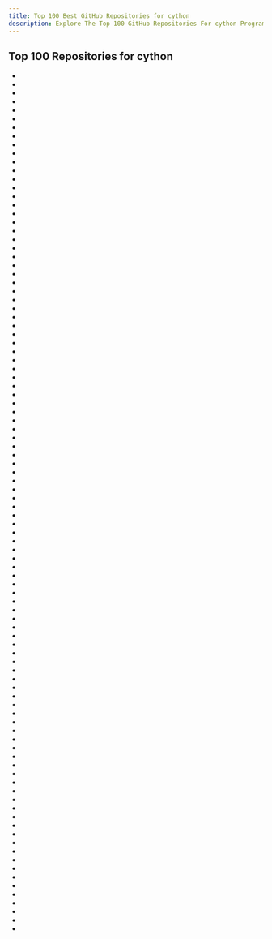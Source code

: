 ```yaml
---
title: Top 100 Best GitHub Repositories for cython
description: Explore The Top 100 GitHub Repositories For cython Programming Languages Listed Ranked By Most Stargazers And Forks By GitHub Community.
---
```


## Top 100 Repositories for cython

- <Badge owner="MagicStack" repoName="uvloop" stars="https://img.shields.io/github/stars/MagicStack/uvloop?style=flat&logoSize=auto" forks="https://img.shields.io/github/forks/MagicStack/uvloop?style=flat&logoSize=auto"/>
- <Badge owner="TA-Lib" repoName="ta-lib-python" stars="https://img.shields.io/github/stars/TA-Lib/ta-lib-python?style=flat&logoSize=auto" forks="https://img.shields.io/github/forks/TA-Lib/ta-lib-python?style=flat&logoSize=auto"/>
- <Badge owner="openai" repoName="mujoco-py" stars="https://img.shields.io/github/stars/openai/mujoco-py?style=flat&logoSize=auto" forks="https://img.shields.io/github/forks/openai/mujoco-py?style=flat&logoSize=auto"/>
- <Badge owner="PyAV-Org" repoName="PyAV" stars="https://img.shields.io/github/stars/PyAV-Org/PyAV?style=flat&logoSize=auto" forks="https://img.shields.io/github/forks/PyAV-Org/PyAV?style=flat&logoSize=auto"/>
- <Badge owner="strawlab" repoName="python-pcl" stars="https://img.shields.io/github/stars/strawlab/python-pcl?style=flat&logoSize=auto" forks="https://img.shields.io/github/forks/strawlab/python-pcl?style=flat&logoSize=auto"/>
- <Badge owner="pyimgui" repoName="pyimgui" stars="https://img.shields.io/github/stars/pyimgui/pyimgui?style=flat&logoSize=auto" forks="https://img.shields.io/github/forks/pyimgui/pyimgui?style=flat&logoSize=auto"/>
- <Badge owner="rushter" repoName="selectolax" stars="https://img.shields.io/github/stars/rushter/selectolax?style=flat&logoSize=auto" forks="https://img.shields.io/github/forks/rushter/selectolax?style=flat&logoSize=auto"/>
- <Badge owner="pytries" repoName="marisa-trie" stars="https://img.shields.io/github/stars/pytries/marisa-trie?style=flat&logoSize=auto" forks="https://img.shields.io/github/forks/pytries/marisa-trie?style=flat&logoSize=auto"/>
- <Badge owner="enthought" repoName="pyql" stars="https://img.shields.io/github/stars/enthought/pyql?style=flat&logoSize=auto" forks="https://img.shields.io/github/forks/enthought/pyql?style=flat&logoSize=auto"/>
- <Badge owner="pysam-developers" repoName="pysam" stars="https://img.shields.io/github/stars/pysam-developers/pysam?style=flat&logoSize=auto" forks="https://img.shields.io/github/forks/pysam-developers/pysam?style=flat&logoSize=auto"/>
- <Badge owner="Unidata" repoName="netcdf4-python" stars="https://img.shields.io/github/stars/Unidata/netcdf4-python?style=flat&logoSize=auto" forks="https://img.shields.io/github/forks/Unidata/netcdf4-python?style=flat&logoSize=auto"/>
- <Badge owner="JeremyCCHsu" repoName="Python-Wrapper-for-World-Vocoder" stars="https://img.shields.io/github/stars/JeremyCCHsu/Python-Wrapper-for-World-Vocoder?style=flat&logoSize=auto" forks="https://img.shields.io/github/forks/JeremyCCHsu/Python-Wrapper-for-World-Vocoder?style=flat&logoSize=auto"/>
- <Badge owner="mevimo" repoName="youbit" stars="https://img.shields.io/github/stars/mevimo/youbit?style=flat&logoSize=auto" forks="https://img.shields.io/github/forks/mevimo/youbit?style=flat&logoSize=auto"/>
- <Badge owner="letmaik" repoName="rawpy" stars="https://img.shields.io/github/stars/letmaik/rawpy?style=flat&logoSize=auto" forks="https://img.shields.io/github/forks/letmaik/rawpy?style=flat&logoSize=auto"/>
- <Badge owner="eliemichel" repoName="LilySurfaceScraper" stars="https://img.shields.io/github/stars/eliemichel/LilySurfaceScraper?style=flat&logoSize=auto" forks="https://img.shields.io/github/forks/eliemichel/LilySurfaceScraper?style=flat&logoSize=auto"/>
- <Badge owner="wbolster" repoName="plyvel" stars="https://img.shields.io/github/stars/wbolster/plyvel?style=flat&logoSize=auto" forks="https://img.shields.io/github/forks/wbolster/plyvel?style=flat&logoSize=auto"/>
- <Badge owner="PySlurm" repoName="pyslurm" stars="https://img.shields.io/github/stars/PySlurm/pyslurm?style=flat&logoSize=auto" forks="https://img.shields.io/github/forks/PySlurm/pyslurm?style=flat&logoSize=auto"/>
- <Badge owner="ibarrond" repoName="Pyfhel" stars="https://img.shields.io/github/stars/ibarrond/Pyfhel?style=flat&logoSize=auto" forks="https://img.shields.io/github/forks/ibarrond/Pyfhel?style=flat&logoSize=auto"/>
- <Badge owner="capnproto" repoName="pycapnp" stars="https://img.shields.io/github/stars/capnproto/pycapnp?style=flat&logoSize=auto" forks="https://img.shields.io/github/forks/capnproto/pycapnp?style=flat&logoSize=auto"/>
- <Badge owner="cair" repoName="TsetlinMachine" stars="https://img.shields.io/github/stars/cair/TsetlinMachine?style=flat&logoSize=auto" forks="https://img.shields.io/github/forks/cair/TsetlinMachine?style=flat&logoSize=auto"/>
- <Badge owner="explosion" repoName="cymem" stars="https://img.shields.io/github/stars/explosion/cymem?style=flat&logoSize=auto" forks="https://img.shields.io/github/forks/explosion/cymem?style=flat&logoSize=auto"/>
- <Badge owner="brentp" repoName="cyvcf2" stars="https://img.shields.io/github/stars/brentp/cyvcf2?style=flat&logoSize=auto" forks="https://img.shields.io/github/forks/brentp/cyvcf2?style=flat&logoSize=auto"/>
- <Badge owner="SpotlightKid" repoName="python-rtmidi" stars="https://img.shields.io/github/stars/SpotlightKid/python-rtmidi?style=flat&logoSize=auto" forks="https://img.shields.io/github/forks/SpotlightKid/python-rtmidi?style=flat&logoSize=auto"/>
- <Badge owner="studio-ousia" repoName="mprpc" stars="https://img.shields.io/github/stars/studio-ousia/mprpc?style=flat&logoSize=auto" forks="https://img.shields.io/github/forks/studio-ousia/mprpc?style=flat&logoSize=auto"/>
- <Badge owner="schneebergerlab" repoName="syri" stars="https://img.shields.io/github/stars/schneebergerlab/syri?style=flat&logoSize=auto" forks="https://img.shields.io/github/forks/schneebergerlab/syri?style=flat&logoSize=auto"/>
- <Badge owner="jswhit" repoName="pygrib" stars="https://img.shields.io/github/stars/jswhit/pygrib?style=flat&logoSize=auto" forks="https://img.shields.io/github/forks/jswhit/pygrib?style=flat&logoSize=auto"/>
- <Badge owner="pynetwork" repoName="pypcap" stars="https://img.shields.io/github/stars/pynetwork/pypcap?style=flat&logoSize=auto" forks="https://img.shields.io/github/forks/pynetwork/pypcap?style=flat&logoSize=auto"/>
- <Badge owner="trezor" repoName="cython-hidapi" stars="https://img.shields.io/github/stars/trezor/cython-hidapi?style=flat&logoSize=auto" forks="https://img.shields.io/github/forks/trezor/cython-hidapi?style=flat&logoSize=auto"/>
- <Badge owner="ikegami-yukino" repoName="neologdn" stars="https://img.shields.io/github/stars/ikegami-yukino/neologdn?style=flat&logoSize=auto" forks="https://img.shields.io/github/forks/ikegami-yukino/neologdn?style=flat&logoSize=auto"/>
- <Badge owner="u3dreal" repoName="molecular-plus" stars="https://img.shields.io/github/stars/u3dreal/molecular-plus?style=flat&logoSize=auto" forks="https://img.shields.io/github/forks/u3dreal/molecular-plus?style=flat&logoSize=auto"/>
- <Badge owner="martijnberger" repoName="pyslapi" stars="https://img.shields.io/github/stars/martijnberger/pyslapi?style=flat&logoSize=auto" forks="https://img.shields.io/github/forks/martijnberger/pyslapi?style=flat&logoSize=auto"/>
- <Badge owner="discord" repoName="erlpack" stars="https://img.shields.io/github/stars/discord/erlpack?style=flat&logoSize=auto" forks="https://img.shields.io/github/forks/discord/erlpack?style=flat&logoSize=auto"/>
- <Badge owner="stereolabs" repoName="zed-python-api" stars="https://img.shields.io/github/stars/stereolabs/zed-python-api?style=flat&logoSize=auto" forks="https://img.shields.io/github/forks/stereolabs/zed-python-api?style=flat&logoSize=auto"/>
- <Badge owner="fantix" repoName="kloop" stars="https://img.shields.io/github/stars/fantix/kloop?style=flat&logoSize=auto" forks="https://img.shields.io/github/forks/fantix/kloop?style=flat&logoSize=auto"/>
- <Badge owner="NVIDIA" repoName="nvmath-python" stars="https://img.shields.io/github/stars/NVIDIA/nvmath-python?style=flat&logoSize=auto" forks="https://img.shields.io/github/forks/NVIDIA/nvmath-python?style=flat&logoSize=auto"/>
- <Badge owner="jacquesfize" repoName="GMatch4py" stars="https://img.shields.io/github/stars/jacquesfize/GMatch4py?style=flat&logoSize=auto" forks="https://img.shields.io/github/forks/jacquesfize/GMatch4py?style=flat&logoSize=auto"/>
- <Badge owner="symengine" repoName="symengine.py" stars="https://img.shields.io/github/stars/symengine/symengine.py?style=flat&logoSize=auto" forks="https://img.shields.io/github/forks/symengine/symengine.py?style=flat&logoSize=auto"/>
- <Badge owner="scikit-sparse" repoName="scikit-sparse" stars="https://img.shields.io/github/stars/scikit-sparse/scikit-sparse?style=flat&logoSize=auto" forks="https://img.shields.io/github/forks/scikit-sparse/scikit-sparse?style=flat&logoSize=auto"/>
- <Badge owner="TeamErlich" repoName="dna-fountain" stars="https://img.shields.io/github/stars/TeamErlich/dna-fountain?style=flat&logoSize=auto" forks="https://img.shields.io/github/forks/TeamErlich/dna-fountain?style=flat&logoSize=auto"/>
- <Badge owner="studio-ousia" repoName="mojimoji" stars="https://img.shields.io/github/stars/studio-ousia/mojimoji?style=flat&logoSize=auto" forks="https://img.shields.io/github/forks/studio-ousia/mojimoji?style=flat&logoSize=auto"/>
- <Badge owner="letmaik" repoName="lensfunpy" stars="https://img.shields.io/github/stars/letmaik/lensfunpy?style=flat&logoSize=auto" forks="https://img.shields.io/github/forks/letmaik/lensfunpy?style=flat&logoSize=auto"/>
- <Badge owner="althonos" repoName="pyrodigal" stars="https://img.shields.io/github/stars/althonos/pyrodigal?style=flat&logoSize=auto" forks="https://img.shields.io/github/forks/althonos/pyrodigal?style=flat&logoSize=auto"/>
- <Badge owner="cvlab-epfl" repoName="MeshUDF" stars="https://img.shields.io/github/stars/cvlab-epfl/MeshUDF?style=flat&logoSize=auto" forks="https://img.shields.io/github/forks/cvlab-epfl/MeshUDF?style=flat&logoSize=auto"/>
- <Badge owner="r9y9" repoName="pylibfreenect2" stars="https://img.shields.io/github/stars/r9y9/pylibfreenect2?style=flat&logoSize=auto" forks="https://img.shields.io/github/forks/r9y9/pylibfreenect2?style=flat&logoSize=auto"/>
- <Badge owner="shlomif" repoName="primesieve-python" stars="https://img.shields.io/github/stars/shlomif/primesieve-python?style=flat&logoSize=auto" forks="https://img.shields.io/github/forks/shlomif/primesieve-python?style=flat&logoSize=auto"/>
- <Badge owner="matham" repoName="ffpyplayer" stars="https://img.shields.io/github/stars/matham/ffpyplayer?style=flat&logoSize=auto" forks="https://img.shields.io/github/forks/matham/ffpyplayer?style=flat&logoSize=auto"/>
- <Badge owner="tarasko" repoName="picows" stars="https://img.shields.io/github/stars/tarasko/picows?style=flat&logoSize=auto" forks="https://img.shields.io/github/forks/tarasko/picows?style=flat&logoSize=auto"/>
- <Badge owner="flintlib" repoName="python-flint" stars="https://img.shields.io/github/stars/flintlib/python-flint?style=flat&logoSize=auto" forks="https://img.shields.io/github/forks/flintlib/python-flint?style=flat&logoSize=auto"/>
- <Badge owner="althonos" repoName="pyhmmer" stars="https://img.shields.io/github/stars/althonos/pyhmmer?style=flat&logoSize=auto" forks="https://img.shields.io/github/forks/althonos/pyhmmer?style=flat&logoSize=auto"/>
- <Badge owner="fplll" repoName="fpylll" stars="https://img.shields.io/github/stars/fplll/fpylll?style=flat&logoSize=auto" forks="https://img.shields.io/github/forks/fplll/fpylll?style=flat&logoSize=auto"/>
- <Badge owner="pupil-labs" repoName="pyuvc" stars="https://img.shields.io/github/stars/pupil-labs/pyuvc?style=flat&logoSize=auto" forks="https://img.shields.io/github/forks/pupil-labs/pyuvc?style=flat&logoSize=auto"/>
- <Badge owner="twiecki" repoName="CythonGSL" stars="https://img.shields.io/github/stars/twiecki/CythonGSL?style=flat&logoSize=auto" forks="https://img.shields.io/github/forks/twiecki/CythonGSL?style=flat&logoSize=auto"/>
- <Badge owner="cgohlke" repoName="imagecodecs" stars="https://img.shields.io/github/stars/cgohlke/imagecodecs?style=flat&logoSize=auto" forks="https://img.shields.io/github/forks/cgohlke/imagecodecs?style=flat&logoSize=auto"/>
- <Badge owner="stfbnc" repoName="fathon" stars="https://img.shields.io/github/stars/stfbnc/fathon?style=flat&logoSize=auto" forks="https://img.shields.io/github/forks/stfbnc/fathon?style=flat&logoSize=auto"/>
- <Badge owner="chrisjbillington" repoName="gil_load" stars="https://img.shields.io/github/stars/chrisjbillington/gil_load?style=flat&logoSize=auto" forks="https://img.shields.io/github/forks/chrisjbillington/gil_load?style=flat&logoSize=auto"/>
- <Badge owner="wouterboomsma" repoName="eigency" stars="https://img.shields.io/github/stars/wouterboomsma/eigency?style=flat&logoSize=auto" forks="https://img.shields.io/github/forks/wouterboomsma/eigency?style=flat&logoSize=auto"/>
- <Badge owner="gplepage" repoName="vegas" stars="https://img.shields.io/github/stars/gplepage/vegas?style=flat&logoSize=auto" forks="https://img.shields.io/github/forks/gplepage/vegas?style=flat&logoSize=auto"/>
- <Badge owner="daducci" repoName="AMICO" stars="https://img.shields.io/github/stars/daducci/AMICO?style=flat&logoSize=auto" forks="https://img.shields.io/github/forks/daducci/AMICO?style=flat&logoSize=auto"/>
- <Badge owner="udacity" repoName="RoboND-Perception-Exercises" stars="https://img.shields.io/github/stars/udacity/RoboND-Perception-Exercises?style=flat&logoSize=auto" forks="https://img.shields.io/github/forks/udacity/RoboND-Perception-Exercises?style=flat&logoSize=auto"/>
- <Badge owner="mosquito" repoName="cysystemd" stars="https://img.shields.io/github/stars/mosquito/cysystemd?style=flat&logoSize=auto" forks="https://img.shields.io/github/forks/mosquito/cysystemd?style=flat&logoSize=auto"/>
- <Badge owner="BUnipendix" repoName="PyCriUsm" stars="https://img.shields.io/github/stars/BUnipendix/PyCriUsm?style=flat&logoSize=auto" forks="https://img.shields.io/github/forks/BUnipendix/PyCriUsm?style=flat&logoSize=auto"/>
- <Badge owner="bnjmnp" repoName="pysoem" stars="https://img.shields.io/github/stars/bnjmnp/pysoem?style=flat&logoSize=auto" forks="https://img.shields.io/github/forks/bnjmnp/pysoem?style=flat&logoSize=auto"/>
- <Badge owner="izderadicka" repoName="pdfparser" stars="https://img.shields.io/github/stars/izderadicka/pdfparser?style=flat&logoSize=auto" forks="https://img.shields.io/github/forks/izderadicka/pdfparser?style=flat&logoSize=auto"/>
- <Badge owner="YoSTEALTH" repoName="Liburing" stars="https://img.shields.io/github/stars/YoSTEALTH/Liburing?style=flat&logoSize=auto" forks="https://img.shields.io/github/forks/YoSTEALTH/Liburing?style=flat&logoSize=auto"/>
- <Badge owner="Vizonex" repoName="Winloop" stars="https://img.shields.io/github/stars/Vizonex/Winloop?style=flat&logoSize=auto" forks="https://img.shields.io/github/forks/Vizonex/Winloop?style=flat&logoSize=auto"/>
- <Badge owner="kcleal" repoName="dysgu" stars="https://img.shields.io/github/stars/kcleal/dysgu?style=flat&logoSize=auto" forks="https://img.shields.io/github/forks/kcleal/dysgu?style=flat&logoSize=auto"/>
- <Badge owner="boisgera" repoName="bitstream" stars="https://img.shields.io/github/stars/boisgera/bitstream?style=flat&logoSize=auto" forks="https://img.shields.io/github/forks/boisgera/bitstream?style=flat&logoSize=auto"/>
- <Badge owner="chenkovsky" repoName="cyac" stars="https://img.shields.io/github/stars/chenkovsky/cyac?style=flat&logoSize=auto" forks="https://img.shields.io/github/forks/chenkovsky/cyac?style=flat&logoSize=auto"/>
- <Badge owner="goktug97" repoName="DynamicWindowApproach" stars="https://img.shields.io/github/stars/goktug97/DynamicWindowApproach?style=flat&logoSize=auto" forks="https://img.shields.io/github/forks/goktug97/DynamicWindowApproach?style=flat&logoSize=auto"/>
- <Badge owner="explosion" repoName="thinc-apple-ops" stars="https://img.shields.io/github/stars/explosion/thinc-apple-ops?style=flat&logoSize=auto" forks="https://img.shields.io/github/forks/explosion/thinc-apple-ops?style=flat&logoSize=auto"/>
- <Badge owner="methane" repoName="wsaccel" stars="https://img.shields.io/github/stars/methane/wsaccel?style=flat&logoSize=auto" forks="https://img.shields.io/github/forks/methane/wsaccel?style=flat&logoSize=auto"/>
- <Badge owner="resemble-ai" repoName="monotonic_align" stars="https://img.shields.io/github/stars/resemble-ai/monotonic_align?style=flat&logoSize=auto" forks="https://img.shields.io/github/forks/resemble-ai/monotonic_align?style=flat&logoSize=auto"/>
- <Badge owner="j-friedrich" repoName="OASIS" stars="https://img.shields.io/github/stars/j-friedrich/OASIS?style=flat&logoSize=auto" forks="https://img.shields.io/github/forks/j-friedrich/OASIS?style=flat&logoSize=auto"/>
- <Badge owner="wkentaro" repoName="octomap-python" stars="https://img.shields.io/github/stars/wkentaro/octomap-python?style=flat&logoSize=auto" forks="https://img.shields.io/github/forks/wkentaro/octomap-python?style=flat&logoSize=auto"/>
- <Badge owner="tylfin" repoName="GeosPy" stars="https://img.shields.io/github/stars/tylfin/GeosPy?style=flat&logoSize=auto" forks="https://img.shields.io/github/forks/tylfin/GeosPy?style=flat&logoSize=auto"/>
- <Badge owner="chatnoir-eu" repoName="chatnoir-resiliparse" stars="https://img.shields.io/github/stars/chatnoir-eu/chatnoir-resiliparse?style=flat&logoSize=auto" forks="https://img.shields.io/github/forks/chatnoir-eu/chatnoir-resiliparse?style=flat&logoSize=auto"/>
- <Badge owner="explosion" repoName="preshed" stars="https://img.shields.io/github/stars/explosion/preshed?style=flat&logoSize=auto" forks="https://img.shields.io/github/forks/explosion/preshed?style=flat&logoSize=auto"/>
- <Badge owner="yihuang" repoName="cprotobuf" stars="https://img.shields.io/github/stars/yihuang/cprotobuf?style=flat&logoSize=auto" forks="https://img.shields.io/github/forks/yihuang/cprotobuf?style=flat&logoSize=auto"/>
- <Badge owner="r9y9" repoName="pyreaper" stars="https://img.shields.io/github/stars/r9y9/pyreaper?style=flat&logoSize=auto" forks="https://img.shields.io/github/forks/r9y9/pyreaper?style=flat&logoSize=auto"/>
- <Badge owner="truenas" repoName="py-libzfs" stars="https://img.shields.io/github/stars/truenas/py-libzfs?style=flat&logoSize=auto" forks="https://img.shields.io/github/forks/truenas/py-libzfs?style=flat&logoSize=auto"/>
- <Badge owner="andreasvc" repoName="roaringbitmap" stars="https://img.shields.io/github/stars/andreasvc/roaringbitmap?style=flat&logoSize=auto" forks="https://img.shields.io/github/forks/andreasvc/roaringbitmap?style=flat&logoSize=auto"/>
- <Badge owner="maximtrp" repoName="bitermplus" stars="https://img.shields.io/github/stars/maximtrp/bitermplus?style=flat&logoSize=auto" forks="https://img.shields.io/github/forks/maximtrp/bitermplus?style=flat&logoSize=auto"/>
- <Badge owner="cmpute" repoName="pcl.py" stars="https://img.shields.io/github/stars/cmpute/pcl.py?style=flat&logoSize=auto" forks="https://img.shields.io/github/forks/cmpute/pcl.py?style=flat&logoSize=auto"/>
- <Badge owner="IntelPython" repoName="mkl-service" stars="https://img.shields.io/github/stars/IntelPython/mkl-service?style=flat&logoSize=auto" forks="https://img.shields.io/github/forks/IntelPython/mkl-service?style=flat&logoSize=auto"/>
- <Badge owner="harfbuzz" repoName="uharfbuzz" stars="https://img.shields.io/github/stars/harfbuzz/uharfbuzz?style=flat&logoSize=auto" forks="https://img.shields.io/github/forks/harfbuzz/uharfbuzz?style=flat&logoSize=auto"/>
- <Badge owner="SciLifeLab" repoName="TIDDIT" stars="https://img.shields.io/github/stars/SciLifeLab/TIDDIT?style=flat&logoSize=auto" forks="https://img.shields.io/github/forks/SciLifeLab/TIDDIT?style=flat&logoSize=auto"/>
- <Badge owner="pyNFFT" repoName="pyNFFT" stars="https://img.shields.io/github/stars/pyNFFT/pyNFFT?style=flat&logoSize=auto" forks="https://img.shields.io/github/forks/pyNFFT/pyNFFT?style=flat&logoSize=auto"/>
- <Badge owner="yihuang" repoName="credis" stars="https://img.shields.io/github/stars/yihuang/credis?style=flat&logoSize=auto" forks="https://img.shields.io/github/forks/yihuang/credis?style=flat&logoSize=auto"/>
- <Badge owner="Yu-Group" repoName="iterative-Random-Forest" stars="https://img.shields.io/github/stars/Yu-Group/iterative-Random-Forest?style=flat&logoSize=auto" forks="https://img.shields.io/github/forks/Yu-Group/iterative-Random-Forest?style=flat&logoSize=auto"/>
- <Badge owner="TokTok" repoName="py-toxcore-c" stars="https://img.shields.io/github/stars/TokTok/py-toxcore-c?style=flat&logoSize=auto" forks="https://img.shields.io/github/forks/TokTok/py-toxcore-c?style=flat&logoSize=auto"/>
- <Badge owner="franciscovillaescusa" repoName="Pylians3" stars="https://img.shields.io/github/stars/franciscovillaescusa/Pylians3?style=flat&logoSize=auto" forks="https://img.shields.io/github/forks/franciscovillaescusa/Pylians3?style=flat&logoSize=auto"/>
- <Badge owner="dedupeio" repoName="affinegap" stars="https://img.shields.io/github/stars/dedupeio/affinegap?style=flat&logoSize=auto" forks="https://img.shields.io/github/forks/dedupeio/affinegap?style=flat&logoSize=auto"/>
- <Badge owner="ansible" repoName="pylibssh" stars="https://img.shields.io/github/stars/ansible/pylibssh?style=flat&logoSize=auto" forks="https://img.shields.io/github/forks/ansible/pylibssh?style=flat&logoSize=auto"/>
- <Badge owner="coleifer" repoName="sqlite-vtfunc" stars="https://img.shields.io/github/stars/coleifer/sqlite-vtfunc?style=flat&logoSize=auto" forks="https://img.shields.io/github/forks/coleifer/sqlite-vtfunc?style=flat&logoSize=auto"/>
- <Badge owner="biocore-ntnu" repoName="epic2" stars="https://img.shields.io/github/stars/biocore-ntnu/epic2?style=flat&logoSize=auto" forks="https://img.shields.io/github/forks/biocore-ntnu/epic2?style=flat&logoSize=auto"/>
- <Badge owner="shwina" repoName="pyamgx" stars="https://img.shields.io/github/stars/shwina/pyamgx?style=flat&logoSize=auto" forks="https://img.shields.io/github/forks/shwina/pyamgx?style=flat&logoSize=auto"/>
- <Badge owner="wannesm" repoName="PySDD" stars="https://img.shields.io/github/stars/wannesm/PySDD?style=flat&logoSize=auto" forks="https://img.shields.io/github/forks/wannesm/PySDD?style=flat&logoSize=auto"/>
- <Badge owner="aresch" repoName="pyenet" stars="https://img.shields.io/github/stars/aresch/pyenet?style=flat&logoSize=auto" forks="https://img.shields.io/github/forks/aresch/pyenet?style=flat&logoSize=auto"/>
- <Badge owner="mobiusklein" repoName="cython_pyinstaller_example" stars="https://img.shields.io/github/stars/mobiusklein/cython_pyinstaller_example?style=flat&logoSize=auto" forks="https://img.shields.io/github/forks/mobiusklein/cython_pyinstaller_example?style=flat&logoSize=auto"/>
- <Badge owner="olokelo" repoName="jxlpy" stars="https://img.shields.io/github/stars/olokelo/jxlpy?style=flat&logoSize=auto" forks="https://img.shields.io/github/forks/olokelo/jxlpy?style=flat&logoSize=auto"/>
